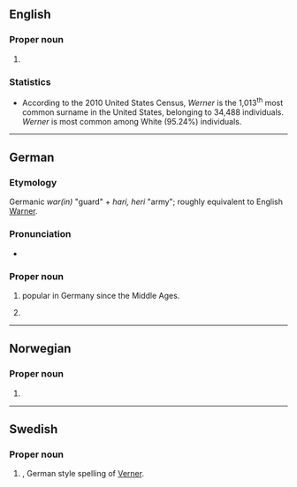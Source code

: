 ==English==

===Proper noun===
{{en-prop}}

# {{surname|en|from=German}}

===Statistics===
* According to the 2010 United States Census, ''Werner'' is the 1,013<sup>th</sup> most common surname in the United States, belonging to 34,488 individuals. ''Werner'' is most common among White (95.24%) individuals.

----

==German==

===Etymology===
Germanic ''war(in)'' "guard" + ''hari, heri'' "army"; roughly equivalent to English [[Warner]].

===Pronunciation===
* {{audio|de|De-Werner.ogg|Audio}}

===Proper noun===
{{head|de|proper noun}}

# {{given name|de|male}} popular in Germany since the Middle Ages.
# {{surname|de|common patronymic|from=given names}}

----

==Norwegian==

===Proper noun===
{{no-proper noun}}

# {{given name|no|male}}

----

==Swedish==

===Proper noun===
{{sv-proper noun|c}}

# {{given name|sv|male}}, German style spelling of [[Verner]].